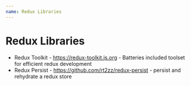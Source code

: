 ```yaml
---
name: Redux Libraries
---
```


# Redux Libraries

- Redux Toolkit - https://redux-toolkit.js.org - Batteries included toolset for efficient redux development
- Redux Persist - https://github.com/rt2zz/redux-persist - persist and rehydrate a redux store